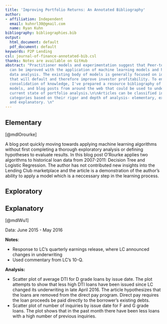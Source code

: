 ```yaml
---
title: 'Improving Portfolio Returns: An Annotated Bibliography'
author:
- affiliation: Independent
  email: kuhnrl30@gmail.com
  name: Ryan Kuhn
bibliography: bibliographies.bib
output:
  html_document: default
  pdf_document: default
keywords: P2P Lending
csl: journal-of-finance-annotated-bib.csl
thanks: Notes are available on GitHub
abstract: "Practitioner models and experimentation suggest that Peer-to-Peer lending returns
  can be improved with the application of machine learning models and high quality
  data analysis. The existing body of models is generally focused on identifying and excluding loans
  that will default and therefore improve investor profitability. To encourage the
  consolidation of knowledge, I've prepared a resource bibliography of analyses,
  models, and blog posts from around the web that could be used to understand the
  current state of portfolio analysis.\n\nArticles can be classified into one of three
  categories based on their rigor and depth of analysis- elementary, exploratory,
  and explanatory. \n"
---
```



## Elementary 
[@mdlOrourke]

A blog post quickly moving towards applying machine learning algorithms without first completing a thorough exploratory analysis or defining hypotheses to evaluate results.  In this blog post O'Rourke applies two algorithms to historical loan data from 2007-2011: Decision Tree and Logistic Regression.  The author has not contributed new insights into the Lending Club marketplace and the article is a demonstration of the author's ability to apply a model which is a neccessary step in the learning process.





## Exploratory  

## Explanatory  
[@mdlWu1]

Data: June 2015 - May 2016  

**Notes**:

- Response to LC's quarterly earnings release, where LC announced changes in underwriting 
- Used commentary from LC's 10-Q.

**Analysis:**    

- Scatter plot of average DTI for D grade loans by issue date.  The plot attempts to show that less high DTI loans have been issued since LC changed its underwriting in late April 2016. The article hypothesizes that the loans are removed from the direct pay program.  Direct pay requires the loan proceeds be paid directly to the borrower's existing debts.
- Scatter plot of number of inquiries by issue date for F and G grade loans. The plot shows that in the past month there have been less loans with a high number of previous inquiries. 


